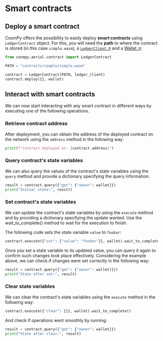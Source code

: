 # Smart contracts

## Deploy a smart contract

CosmPy offers the possibility to easily deploy **smart contracts** using `LedgerContract` object. For this, you will need the **path** to where the contract is stored (in this case `simple.wasm`), a [`LedgerClient` ↗️](/guides/fetch-network/cosmpy/establishing-node-connection) and a [Wallet ↗️](/guides/fetch-network/cosmpy/creating-wallet):

```py copy
from cosmpy.aerial.contract import LedgerContract

PATH = "contracts/simple/simple.wasm"

contract = LedgerContract(PATH, ledger_client)
contract.deploy({}, wallet)
```

## Interact with smart contracts

We can now start interacting with any smart contract in different ways by executing one of the following operations.

### Retrieve contract address

After deployment, you can obtain the address of the deployed contract on the network using the `address` method in the following way:

```py copy
print(f"Contract deployed at: {contract.address}")
```

### Query contract's state variables

We can also query the values of the contract's state variables using the `query` method and provide a dictionary specifying the query information:

```py copy
result = contract.query({"get": {"owner": wallet}})
print("Initial state:", result)
```

### Set contract's state variables

We can update the contract's state variables by using the `execute` method and by providing a dictionary specifying the update wanted. Use the wait_to_complete() method to wait for the execution to finish.

The following code sets the state variable `value` to `foobar`:

```py copy
contract.execute({"set": {"value": "foobar"}}, wallet).wait_to_complete()
```

Once you set a state variable to its updated value, you can query it again to confirm such changes took place effectively. Considering the example above, we can check if changes were set correctly in the following way:

```py copy
result = contract.query({"get": {"owner": wallet)}})
print("State after set:", result)
```

### Clear state variables

We can clear the contract's state variables using the `execute` method in the following way:

```py copy
contract.execute({"clear": {}}, wallet).wait_to_complete()
```

And check if operations went smoothly by running:

```py copy
result = contract.query({"get": {"owner": wallet}})
print("State after clear:", result)
```